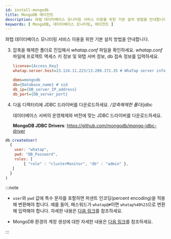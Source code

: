 ```yaml
---
id: install-mongodb
title: MongoDB 에이전트
description: 와탭 데이터베이스 모니터링 서비스 이용을 위한 기본 설치 방법을 안내합니다.
keywords: [ MongoDB, 데이터베이스 모니터링, 에이전트 ]
---
```



와탭 데이터베이스 모니터링 서비스 이용을 위한 기본 설치 방법을 안내합니다.

<Agentsignupguide />   

<Youtube ko='e_UpCgapfQY' en='JiQsIh6RbSA' ja='JiQsIh6RbSA' />

<Dbinstallagentsteps /> 

3. 압축을 해제한 폴더로 진입해서 *whatap.conf* 파일을 확인하세요. *whatap.conf* 파일에 프로젝트 액세스 키 정보 및 와탭 서버 정보, db 접속 정보를 입력하세요.

    ```ini title='whatap.conf'
    license={Access_Key}
    whatap.server.host=13.124.11.223/13.209.172.35 # WhaTap server information

    dbms=mongodb
    db={Database_name} # sid
    db_ip={DB_server_IP_address}
    db_port={DB_server_port}
    ```

4. 다음 디렉터리에 JDBC 드라이버를 다운로드하세요. */압축해제한 폴더/jdbc*

    데이터베이스 서버의 운영체제와 버전에 맞는 JDBC 드라이버를 다운로드하세요.

    **MongoDB JDBC Drivers**: https://github.com/mongodb/mongo-jdbc-driver


<Dbinstallagentcommonnotes />

<Dbcreatemonitoringaccount />


```javascript
db.createUser(
  {
    user: "whatap",
    pwd: "DB_Password",
    roles: [
        { "role" : "clusterMonitor", "db" : "admin" },
   ]
  }
)
```

:::note

* `user`와 `pwd` 값에 특수 문자를 포함하면 퍼센트 인코딩(percent encoding)을 적용해 변환해야 합니다. 예를 들어, 패스워드가 `whatap@#`이면 `whatap%40%23`으로 변환해 입력해야 합니다. 자세한 내용은 [다음 링크](https://www.mongodb.com/docs/manual/reference/connection-string/#connection-string-components-1)를 참조하세요.

* MongoDB 환경의 계정 생성에 대한 자세한 내용은 [다음 링크](https://www.mongodb.com/docs/manual/reference/method/db.createUser/)를 참조하세요.

:::

<DBuserDesc level={2} />

<Dbcreatedbuserfilebody /> 

<Dbrunagent /> 

<Dbinstallxosagent /> 

<NextStep />